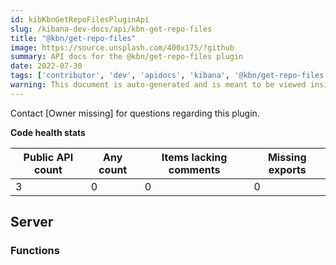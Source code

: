 ```yaml
---
id: kibKbnGetRepoFilesPluginApi
slug: /kibana-dev-docs/api/kbn-get-repo-files
title: "@kbn/get-repo-files"
image: https://source.unsplash.com/400x175/?github
summary: API docs for the @kbn/get-repo-files plugin
date: 2022-07-30
tags: ['contributor', 'dev', 'apidocs', 'kibana', '@kbn/get-repo-files']
warning: This document is auto-generated and is meant to be viewed inside our experimental, new docs system. Reach out in #docs-engineering for more info.
---
```




Contact [Owner missing] for questions regarding this plugin.

**Code health stats**

| Public API count  | Any count | Items lacking comments | Missing exports |
|-------------------|-----------|------------------------|-----------------|
| 3 | 0 | 0 | 0 |

## Server

### Functions
<DocDefinitionList data={kbnGetRepoFilesObj.server.functions}/>

